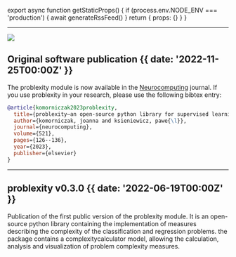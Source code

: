 
export async function getStaticProps() {
  if (process.env.NODE_ENV === 'production') {
    await generateRssFeed()
  }
  return { props: {} }
}

---

![](@/images/sciencedirect.png)

## Original software publication {{ date: '2022-11-25T00:00Z' }}

The problexity module is now available in the [Neurocomputing](https://www.sciencedirect.com/science/article/pii/S0925231222014461) journal. If you use problexity in your research, please use the following bibtex entry:

```bibtex
@article{komorniczak2023problexity,
  title={problexity—an open-source python library for supervised learning problem complexity assessment},
  author={komorniczak, joanna and ksieniewicz, pawe{\l}},
  journal={neurocomputing},
  volume={521},
  pages={126--136},
  year={2023},
  publisher={elsevier}
}
```

---

## problexity v0.3.0 {{  date: '2022-06-19T00:00Z' }}

Publication of the first public version of the problexity module. It is an open-source python library containing the implementation of measures describing the complexity of the classification and regression problems. the package contains a complexitycalculator model, allowing the calculation, analysis and visualization of problem complexity measures.
